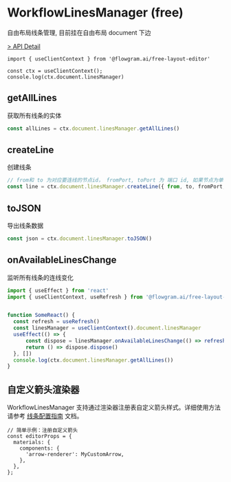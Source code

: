 # WorkflowLinesManager (free)

自由布局线条管理, 目前挂在自由布局 document 下边

[> API Detail](https://flowgram.ai/auto-docs/free-layout-core/classes/WorkflowLinesManager.html)

```
import { useClientContext } from '@flowgram.ai/free-layout-editor'

const ctx = useClientContext();
console.log(ctx.document.linesManager)
```

## getAllLines

获取所有线条的实体

```ts pure
const allLines = ctx.document.linesManager.getAllLines()

```

## createLine

创建线条
```ts pure
// from和 to 为对应要连线的节点id， fromPort, toPort 为 端口 id, 如果节点为单个端口可以不指定
const line = ctx.document.linesManager.createLine({ from, to, fromPort, toPort })
```

## toJSON

导出线条数据

```ts pure
const json = ctx.document.linesManager.toJSON()
```

## onAvailableLinesChange

监听所有线条的连线变化

```ts pure
import { useEffect } from 'react'
import { useClientContext, useRefresh } from '@flowgram.ai/free-layout-editor'


function SomeReact() {
  const refresh = useRefresh()
  const linesManager = useClientContext().document.linesManager
  useEffect(() => {
      const dispose = linesManager.onAvailableLinesChange(() => refresh())
      return () => dispose.dispose()
  }, [])
  console.log(ctx.document.linesManager.getAllLines())
}
```

## 自定义箭头渲染器

WorkflowLinesManager 支持通过渲染器注册表自定义箭头样式。详细使用方法请参考 [线条配置指南](/zh/guide/advanced/free-layout/line#4自定义箭头渲染器) 文档。

```tsx
// 简单示例：注册自定义箭头
const editorProps = {
  materials: {
    components: {
      'arrow-renderer': MyCustomArrow,
    },
  },
};
```
